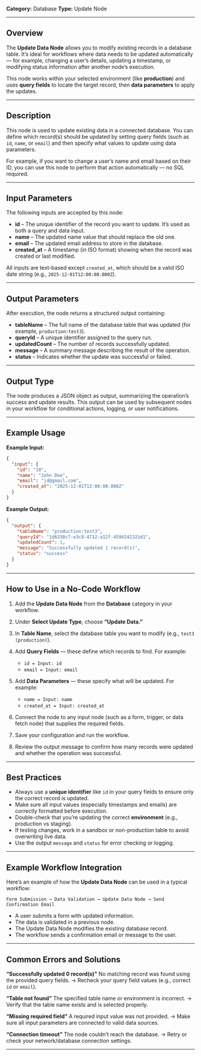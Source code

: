**Category:** Database
**Type:** Update Node

---

## Overview

The **Update Data Node** allows you to modify existing records in a database table.
It’s ideal for workflows where data needs to be updated automatically — for example, changing a user’s details, updating a timestamp, or modifying status information after another node’s execution.

This node works within your selected environment (like **production**) and uses **query fields** to locate the target record, then **data parameters** to apply the updates.

---

## Description

This node is used to update existing data in a connected database.
You can define which record(s) should be updated by setting query fields (such as `id`, `name`, or `email`) and then specify what values to update using data parameters.

For example, if you want to change a user’s name and email based on their ID, you can use this node to perform that action automatically — no SQL required.

---

## Input Parameters

The following inputs are accepted by this node:

- **id** – The unique identifier of the record you want to update. It’s used as both a query and data input.
- **name** – The updated name value that should replace the old one.
- **email** – The updated email address to store in the database.
- **created_at** – A timestamp (in ISO format) showing when the record was created or last modified.

All inputs are text-based except `created_at`, which should be a valid ISO date string (e.g., `2025-12-01T12:00:00.000Z`).

---

## Output Parameters

After execution, the node returns a structured output containing:

- **tableName** – The full name of the database table that was updated (for example, `production:test3`).
- **queryId** – A unique identifier assigned to the query run.
- **updatedCount** – The number of records successfully updated.
- **message** – A summary message describing the result of the operation.
- **status** – Indicates whether the update was successful or failed.

---

## Output Type

The node produces a JSON object as output, summarizing the operation’s success and update results.
This output can be used by subsequent nodes in your workflow for conditional actions, logging, or user notifications.

---

## Example Usage

**Example Input:**

```json
{
  "input": {
    "id": "10",
    "name": "John Doe",
    "email": "jd@gmail.com",
    "created_at": "2025-12-01T12:00:00.000Z"
  }
}
```

**Example Output:**

```json
{
  "output": {
    "tableName": "production:test3",
    "queryId": "1d6330c7-e3c8-4712-a12f-4594242321d1",
    "updatedCount": 1,
    "message": "Successfully updated 1 record(s)",
    "status": "success"
  }
}
```

---

## How to Use in a No-Code Workflow

1. Add the **Update Data Node** from the **Database** category in your workflow.
2. Under **Select Update Type**, choose **“Update Data.”**
3. In **Table Name**, select the database table you want to modify (e.g., `test3 (production)`).
4. Add **Query Fields** — these define which records to find. For example:

   - `id = Input: id`
   - `email = Input: email`

5. Add **Data Parameters** — these specify what will be updated. For example:

   - `name = Input: name`
   - `created_at = Input: created_at`

6. Connect the node to any input node (such as a form, trigger, or data fetch node) that supplies the required fields.
7. Save your configuration and run the workflow.
8. Review the output message to confirm how many records were updated and whether the operation was successful.

---

## Best Practices

- Always use a **unique identifier** like `id` in your query fields to ensure only the correct record is updated.
- Make sure all input values (especially timestamps and emails) are correctly formatted before execution.
- Double-check that you’re updating the correct **environment** (e.g., production vs staging).
- If testing changes, work in a sandbox or non-production table to avoid overwriting live data.
- Use the output `message` and `status` for error checking or logging.

---

## Example Workflow Integration

Here’s an example of how the **Update Data Node** can be used in a typical workflow:

```
Form Submission → Data Validation → Update Data Node → Send Confirmation Email
```

- A user submits a form with updated information.
- The data is validated in a previous node.
- The Update Data Node modifies the existing database record.
- The workflow sends a confirmation email or message to the user.

---

## Common Errors and Solutions

**“Successfully updated 0 record(s)”**
No matching record was found using the provided query fields.
→ Recheck your query field values (e.g., correct `id` or `email`).

**“Table not found”**
The specified table name or environment is incorrect.
→ Verify that the table name exists and is selected properly.

**“Missing required field”**
A required input value was not provided.
→ Make sure all input parameters are connected to valid data sources.

**“Connection timeout”**
The node couldn’t reach the database.
→ Retry or check your network/database connection settings.

---
